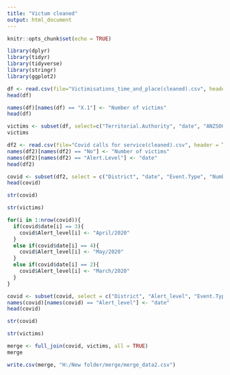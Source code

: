 ---
title: "Victum cleaned"
output: html_document
---

```{r setup, include=FALSE}
knitr::opts_chunk$set(echo = TRUE)
```

```{r}
library(dplyr)
library(tidyr)
library(tidyverse)
library(stringr)
library(ggplot2)
```

```{r}
df <- read.csv(file="Victimisations_time_and_place(cleaned).csv", header = TRUE)
head(df)
```


```{r}
names(df)[names(df) == "X.1"] <- "Number of victims"
head(df)

```

```{r}
victims <- subset(df, select=c("Territorial.Authority", "date", "ANZSOC.Group","Number of victims"))
victims

```
```{r}
df2 <- read.csv(file="Covid calls for service(cleaned).csv", header = TRUE)
names(df2)[names(df2) == "No"] <- "Number of victims"
names(df2)[names(df2) == "Alert.Level"] <- "date"
head(df2)
```

```{r}
covid <- subset(df2, select = c("District", "date", "Event.Type", "Number of victims"))
head(covid)
```

```{r}
str(covid)
```

```{r}
str(victims)
```
```{r}
for(i in 1:nrow(covid)){
  if(covid$date[i] == 3){
    covid$Alert_level[i] <- "April/2020"
  }
  else if(covid$date[i] == 4){
    covid$Alert_level[i] <- "May/2020"
  }
  else if(covid$date[i] == 2){
    covid$Alert_level[i] <- "March/2020"
  }
}
```


```{r}
covid <- subset(covid, select = c("District", "Alert_level", "Event.Type", "Number of victims"))
names(covid)[names(covid) == "Alert_level"] <- "date"
head(covid)
```
```{r}
str(covid)
```

```{r}
str(victims)

```

```{r}
merge <- full_join(covid, victims, all = TRUE)
merge
```
```{r}

write.csv(merge, "H:/New folder/merge/merge_data2.csv")

```



